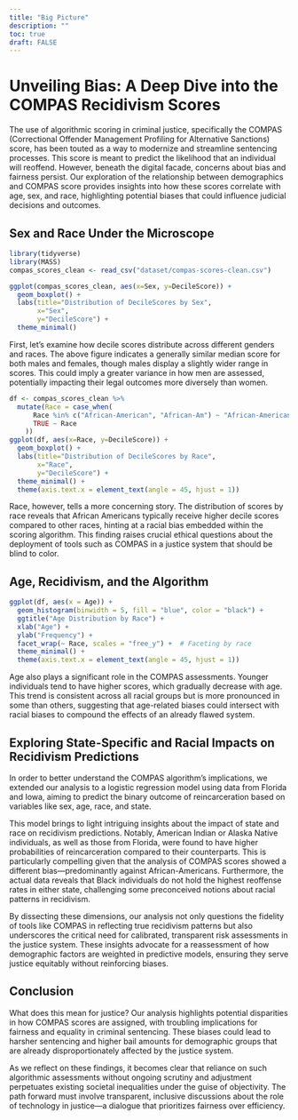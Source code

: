 ```yaml
---
title: "Big Picture"
description: ""
toc: true
draft: FALSE
---
```

# Unveiling Bias: A Deep Dive into the COMPAS Recidivism Scores

The use of algorithmic scoring in criminal justice, specifically the COMPAS (Correctional Offender Management Profiling for Alternative Sanctions) score, has been touted as a way to modernize and streamline sentencing processes. This score is meant to predict the likelihood that an individual will reoffend. However, beneath the digital facade, concerns about bias and fairness persist. Our exploration of the relationship between demographics and COMPAS score provides insights into how these scores correlate with age, sex, and race, highlighting potential biases that could influence judicial decisions and outcomes.

## Sex and Race Under the Microscope
```r
library(tidyverse)
library(MASS)
compas_scores_clean <- read_csv("dataset/compas-scores-clean.csv")

ggplot(compas_scores_clean, aes(x=Sex, y=DecileScore)) +
  geom_boxplot() +
  labs(title="Distribution of DecileScores by Sex",
       x="Sex",
       y="DecileScore") +
  theme_minimal()
```
First, let's examine how decile scores distribute across different genders and races. The above figure indicates a generally similar median score for both males and females, though males display a slightly wider range in scores. This could imply a greater variance in how men are assessed, potentially impacting their legal outcomes more diversely than women.
```r

df <- compas_scores_clean %>% 
  mutate(Race = case_when(
      Race %in% c("African-American", "African-Am") ~ "African-American",
      TRUE ~ Race
    ))
ggplot(df, aes(x=Race, y=DecileScore)) +
  geom_boxplot() +
  labs(title="Distribution of DecileScores by Race",
       x="Race",
       y="DecileScore") +
  theme_minimal() +
  theme(axis.text.x = element_text(angle = 45, hjust = 1))
```

Race, however, tells a more concerning story. The distribution of scores by race reveals that African Americans typically receive higher decile scores compared to other races, hinting at a racial bias embedded within the scoring algorithm. This finding raises crucial ethical questions about the deployment of tools such as COMPAS in a justice system that should be blind to color.

## Age, Recidivism, and the Algorithm
```r
ggplot(df, aes(x = Age)) +
  geom_histogram(binwidth = 5, fill = "blue", color = "black") +
  ggtitle("Age Distribution by Race") +
  xlab("Age") +
  ylab("Frequency") +
  facet_wrap(~ Race, scales = "free_y") +  # Faceting by race
  theme_minimal() +
  theme(axis.text.x = element_text(angle = 45, hjust = 1))
```

Age also plays a significant role in the COMPAS assessments. Younger individuals tend to have higher scores, which gradually decrease with age. This trend is consistent across all racial groups but is more pronounced in some than others, suggesting that age-related biases could intersect with racial biases to compound the effects of an already flawed system.

## Exploring State-Specific and Racial Impacts on Recidivism Predictions

In order to better understand the COMPAS algorithm's implications, we extended our analysis to a logistic regression model using data from Florida and Iowa, aiming to predict the binary outcome of reincarceration based on variables like sex, age, race, and state.

This model brings to light intriguing insights about the impact of state and race on recidivism predictions. Notably, American Indian or Alaska Native individuals, as well as those from Florida, were found to have higher probabilities of reincarceration compared to their counterparts. This is particularly compelling given that the analysis of COMPAS scores showed a different bias—predominantly against African-Americans. Furthermore, the actual data reveals that Black individuals do not hold the highest reoffense rates in either state, challenging some preconceived notions about racial patterns in recidivism.

By dissecting these dimensions, our analysis not only questions the fidelity of tools like COMPAS in reflecting true recidivism patterns but also underscores the critical need for calibrated, transparent risk assessments in the justice system. These insights advocate for a reassessment of how demographic factors are weighted in predictive models, ensuring they serve justice equitably without reinforcing biases.

## Conclusion

What does this mean for justice? Our analysis highlights potential disparities in how COMPAS scores are assigned, with troubling implications for fairness and equality in criminal sentencing. These biases could lead to harsher sentencing and higher bail amounts for demographic groups that are already disproportionately affected by the justice system.

As we reflect on these findings, it becomes clear that reliance on such algorithmic assessments without ongoing scrutiny and adjustment perpetuates existing societal inequalities under the guise of objectivity. The path forward must involve transparent, inclusive discussions about the role of technology in justice—a dialogue that prioritizes fairness over efficiency.